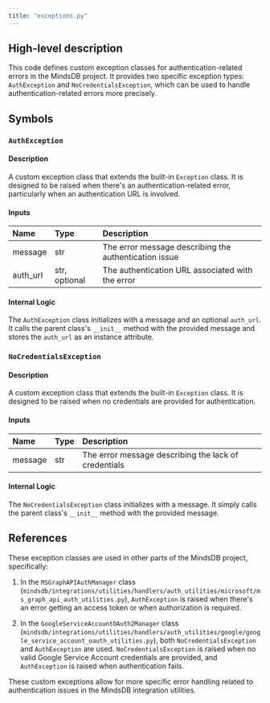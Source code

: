 ```yaml
---
title: "exceptions.py"
---
```


## High-level description
This code defines custom exception classes for authentication-related errors in the MindsDB project. It provides two specific exception types: `AuthException` and `NoCredentialsException`, which can be used to handle authentication-related errors more precisely.

## Symbols

### `AuthException`
#### Description
A custom exception class that extends the built-in `Exception` class. It is designed to be raised when there's an authentication-related error, particularly when an authentication URL is involved.

#### Inputs
| Name | Type | Description |
|:-----|:-----|:------------|
| message | str | The error message describing the authentication issue |
| auth_url | str, optional | The authentication URL associated with the error |

#### Internal Logic
The `AuthException` class initializes with a message and an optional `auth_url`. It calls the parent class's `__init__` method with the provided message and stores the `auth_url` as an instance attribute.

### `NoCredentialsException`
#### Description
A custom exception class that extends the built-in `Exception` class. It is designed to be raised when no credentials are provided for authentication.

#### Inputs
| Name | Type | Description |
|:-----|:-----|:------------|
| message | str | The error message describing the lack of credentials |

#### Internal Logic
The `NoCredentialsException` class initializes with a message. It simply calls the parent class's `__init__` method with the provided message.

## References
These exception classes are used in other parts of the MindsDB project, specifically:

1. In the `MSGraphAPIAuthManager` class (`mindsdb/integrations/utilities/handlers/auth_utilities/microsoft/ms_graph_api_auth_utilities.py`), `AuthException` is raised when there's an error getting an access token or when authorization is required.

2. In the `GoogleServiceAccountOAuth2Manager` class (`mindsdb/integrations/utilities/handlers/auth_utilities/google/google_service_account_oauth_utilities.py`), both `NoCredentialsException` and `AuthException` are used. `NoCredentialsException` is raised when no valid Google Service Account credentials are provided, and `AuthException` is raised when authentication fails.

These custom exceptions allow for more specific error handling related to authentication issues in the MindsDB integration utilities.